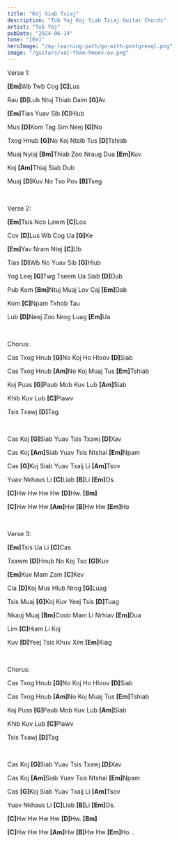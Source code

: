 ```yaml
---
title: "Koj Siab Txiaj"
description: "Tub Yaj Koj Siab Txiaj Guitar Chords"
artist: "Tub Yaj"
pubDate: "2024-06-14"
tone: "[Em]"
heroImage: "/my-learning-path/go-with-postgresql.png"
image: "/guitars/xai-thao-hmoov-av.png"
---
```


Verse 1:

<b>[Em]</b>Wb Twb Cog <b>[C]</b>Lus

Rau <b>[D]</b>Lub Ntuj Thiab Daim <b>[G]</b>Av

<b>[Em]</b>Tias Yuav Sib <b>[C]</b>Hlub

Mus <b>[D]</b>Kom Tag Sim Neej <b>[G]</b>No

Txog Hnub <b>[G]</b>No Koj Ntsib Tus <b>[D]</b>Tshiab

Muaj Nyiaj <b>[Bm]</b>Thiab Zoo Nraug Dua <b>[Em]</b>Kuv

Koj <b>[Am]</b>Thiaj Siab Dub

Muaj <b>[D]</b>Kuv No Tso Pov <b>[B]</b>Tseg

<br />

Verse 2:

<b>[Em]</b>Tsis Nco Lawm <b>[C]</b>Los

Cov <b>[D]</b>Lus Wb Cog Ua <b>[G]</b>Ke

<b>[Em]</b>Yav Nram Ntej <b>[C]</b>Ub

Tias <b>[D]</b>Wb No Yuav Sib <b>[G]</b>Hlub

Yog Leej <b>[G]</b>Twg Tseem Ua Siab <b>[D]</b>Dub

Pub Kom <b>[Bm]</b>Ntuj Muaj Lov Caj <b>[Em]</b>Dab

Kom <b>[C]</b>Npam Txhob Tau

Lub <b>[D]</b>Neej Zoo Nrog Luag <b>[Em]</b>Ua

<br />

Chorus:

Cas Txog Hnub <b>[G]</b>No Koj Ho Hloov <b>[D]</b>Siab

Cas Txog Hnub <b>[Am]</b>No Koj Muaj Tus <b>[Em]</b>Tshiab

Koj Puas <b>[G]</b>Paub Mob Kuv Lub <b>[Am]</b>Siab

Khib Kuv Lub <b>[C]</b>Plawv

Tsis Txawj <b>[D]</b>Tag

<br />

Cas Koj <b>[G]</b>Siab Yuav Tsis Txawj <b>[D]</b>Xav

Cas Koj <b>[Am]</b>Siab Yuav Tsis Ntshai <b>[Em]</b>Npam

Cas <b>[G]</b>Koj Siab Yuav Txaij Li <b>[Am]</b>Tsov

Yuav Nkhaus Li <b>[C]</b>Liab <b>[B]</b>Li <b>[Em]</b>Os.

<b>[C]</b>Hw Hw Hw Hw <b>[D]</b>Hw. <b>[Bm]</b>

<b>[C]</b>Hw Hw Hw <b>[Am]</b>Hw <b>[B]</b>Hw Hw <b>[Em]</b>Ho

<br />

Verse 3:

<b>[Em]</b>Tsis Ua Li <b>[C]</b>Cas

Txawm <b>[D]</b>Hnub No Koj Tso <b>[G]</b>Kuv

<b>[Em]</b>Kuv Mam Zam <b>[C]</b>Kev

Cia <b>[D]</b>Koj Mus Hlub Nrog <b>[G]</b>Luag

Tsis Muaj <b>[G]</b>Koj Kuv Yeej Tsis <b>[D]</b>Tuag

Nkauj Muaj <b>[Bm]</b>Coob Mam Li Nrhiav <b>[Em]</b>Dua

Lim <b>[C]</b>Hiam Li Koj

Kuv <b>[D]</b>Yeej Tsis Khuv Xim <b>[Em]</b>Kiag

<br />

Chorus:

Cas Txog Hnub <b>[G]</b>No Koj Ho Hloov <b>[D]</b>Siab

Cas Txog Hnub <b>[Am]</b>No Koj Muaj Tus <b>[Em]</b>Tshiab

Koj Puas <b>[G]</b>Paub Mob Kuv Lub <b>[Am]</b>Siab

Khib Kuv Lub <b>[C]</b>Plawv

Tsis Txawj <b>[D]</b>Tag

<br />

Cas Koj <b>[G]</b>Siab Yuav Tsis Txawj <b>[D]</b>Xav

Cas Koj <b>[Am]</b>Siab Yuav Tsis Ntshai <b>[Em]</b>Npam

Cas <b>[G]</b>Koj Siab Yuav Txaij Li <b>[Am]</b>Tsov

Yuav Nkhaus Li <b>[C]</b>Liab <b>[B]</b>Li <b>[Em]</b>Os.

<b>[C]</b>Hw Hw Hw Hw <b>[D]</b>Hw. <b>[Bm]</b>

<b>[C]</b>Hw Hw Hw <b>[Am]</b>Hw <b>[B]</b>Hw Hw <b>[Em]</b>Ho…
